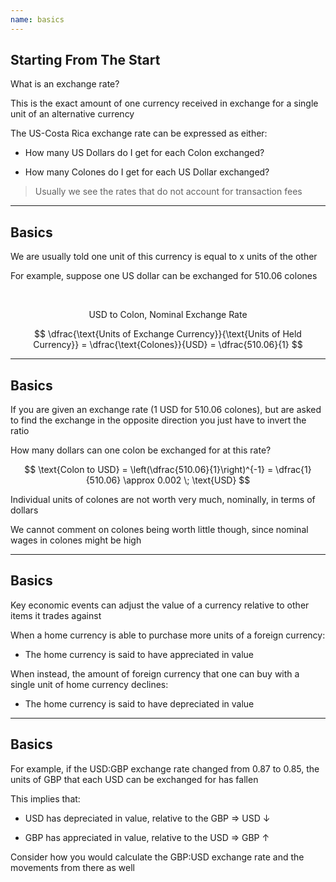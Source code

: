 ```yaml
---
name: basics
---
```


## Starting From The Start

[What is an exchange rate?]{.hp .align-center}

::: {.fragment}
This is the [exact amount of one currency received in exchange for a single unit]{.hi} of an alternative currency
:::

::: {.fragment}
The US-Costa Rica exchange rate can be expressed as either:

::: {.incrmental}
- How many [US Dollars]{.h} do I get for each [Colon]{.h} exchanged?

- How many [Colones]{.h} do I get for each [US Dollar]{.h} exchanged?
:::

:::

::: {.fragment}
> Usually we see the rates that do not account for transaction fees
:::

---

## Basics

We are usually told [one unit of this currency]{.hi} is equal to [x units]{.hi} of the other

::: {.fragment}
For example, suppose [one US dollar]{.hi} can be exchanged for 510.06 [colones]{.hi}
:::

<br>

::: {.fragment}
$$
\text{USD to Colon, Nominal Exchange Rate}
$$

$$
\dfrac{\text{Units of Exchange Currency}}{\text{Units of Held Currency}} = \dfrac{\text{Colones}}{USD} = \dfrac{510.06}{1}
$$
:::

---

## Basics

If you are given an exchange rate (1 USD for 510.06 colones), but are asked to find the exchange in the opposite direction you just [have to invert the ratio]{.hp}

[How many dollars can one colon be exchanged for at this rate?]{.h .align-center}

::: {.fragment}
$$
    \text{Colon to USD} = \left(\dfrac{510.06}{1}\right)^{-1} = \dfrac{1}{510.06} \approx 0.002 \; \text{USD}
$$
:::

::: {.fragment}
Individual units of colones are not worth very much, nominally, in terms of dollars

We cannot comment on colones being worth little though, since nominal wages in colones might be high
:::

---

## Basics

[Key economic events]{.h} can adjust the value of a currency relative to other items it trades against

::: {.fragment}
When a [home currency]{.hi} is able to purchase more units of a foreign currency:

- The [home currency]{.hi} is said to have [appreciated in value]{.hi-green}
:::

::: {.fragment}
When instead, the amount of foreign currency that one can buy with a [single unit of home currency]{.hi} [declines]{.hi-red}:

- The [home currency]{.hi} is said to have [depreciated in value]{.hi-red}
:::

---

## Basics

For example, if the [USD:GBP]{.hi} exchange rate changed from 0.87 to 0.85, the units of [GBP]{.hi} that each [USD]{.hi} can be exchanged for has fallen

This implies that:

::: {.incremental}
- [USD]{.hi} has [depreciated]{.hi-red} in value, [relative to the GBP]{.h} $\Rightarrow$ [USD $\downarrow$]{.hi}

- [GBP]{.hi} has [appreciated]{.hi-green} in value, [relative to the USD]{.h} $\Rightarrow$ [GBP $\uparrow$]{.hi}
:::

::: {.fragment}
[Consider how you would calculate the GBP:USD exchange rate and the movements from there as well]{.hp .align-center}
:::